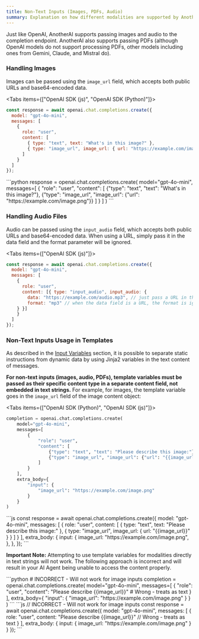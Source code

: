 ```yaml
---
title: Non-Text Inputs (Images, PDFs, Audio)
summary: Explanation on how different modalities are supported by AnotherAI
---
```




Just like OpenAI, AnotherAI supports passing images and audio to the completion endpoint. AnotherAI also supports passing PDFs (although OpenAI models do not support processing PDFs, other models including ones from Gemini, Claude, and Mistral do).

### Handling Images

Images can be passed using the `image_url` field, which accepts both public URLs and base64-encoded data.

<Tabs items={["OpenAI SDK (js)", "OpenAI SDK (Python)"]}>
<Tab>
```js
const response = await openai.chat.completions.create({
  model: "gpt-4o-mini",
  messages: [
    {
      role: "user",
      content: [
        { type: "text", text: "What's in this image?" },
        { type: "image_url", image_url: { url: "https://example.com/image.png" } }
      ]
    }
  ]
});
```
</Tab>
<Tab>
```python
response = openai.chat.completions.create(
    model="gpt-4o-mini",
    messages=[
        {
            "role": "user",
            "content": [
                {"type": "text", "text": "What's in this image?"},
                {"type": "image_url", "image_url": {"url": "https://example.com/image.png"}}
            ]
        }
    ]
)
```
</Tab>
</Tabs>

### Handling Audio Files

Audio can be passed using the `input_audio` field, which accepts both public URLs and base64-encoded data. When using a URL, simply pass it in the data field and the format parameter will be ignored.

<Tabs items={["OpenAI SDK (js)"]}>
<Tab>
```js
const response = await openai.chat.completions.create({
  model: "gpt-4o-mini",
  messages: [
    {
      role: "user",
      content: [{ type: "input_audio", input_audio: { 
        data: "https://example.com/audio.mp3", // just pass a URL in the data field
        format: "mp3" // when the data field is a URL, the format is ignored
    } }]
    }
  ]
});
```
</Tab>
</Tabs>

### Non-Text Inputs Usage in Templates

As described in the [Input Variables](/observability/input-variables) section, it is possible to separate static instructions from dynamic data by using Jinja2 variables in the text content of messages.

**For non-text inputs (images, audio, PDFs), template variables must be passed as their specific content type in a separate content field, not embedded in text strings.** For example, for images, the template variable goes in the `image_url` field of the image content object:

<Tabs items={["OpenAI SDK (Python)", "OpenAI SDK (js)"]}>
<Tab>
```python
completion = openai.chat.completions.create(
    model="gpt-4o-mini",
    messages=[
        {
            "role": "user",
            "content": [
                {"type": "text", "text": "Please describe this image:"},
                {"type": "image_url", "image_url": {"url": "{{image_url}}"}}
            ]
        }
    ],
    extra_body={
        "input": {
            "image_url": "https://example.com/image.png"
        }
    }
)
```
</Tab>
<Tab>
```js
const response = await openai.chat.completions.create({
  model: "gpt-4o-mini",
  messages: [
    {
      role: "user",
      content: [
        { type: "text", text: "Please describe this image:" },
        { type: "image_url", image_url: { url: "{{image_url}}" } }
      ]
    }
  ],
  extra_body: {
    input: {
      image_url: "https://example.com/image.png",
    },
  },
});
```
</Tab>
</Tabs>

**Important Note:** Attempting to use template variables for modalities directly in text strings will not work. The following approach is incorrect and will result in your AI Agent being unable to access the content properly.

<Accordions>
<Accordion title="Example of Incorrect Format">
<Tabs items={["OpenAI SDK (Python)", "OpenAI SDK (js)"]}>
<Tab>
```python
# INCORRECT - Will not work for image inputs
completion = openai.chat.completions.create(
    model="gpt-4o-mini",
    messages=[
        {
            "role": "user",
            "content": "Please describe {{image_url}}"  # Wrong - treats as text
        }
    ],
    extra_body={
        "input": {
            "image_url": "https://example.com/image.png"
        }
    }
)
```
</Tab>
<Tab>
```js
// INCORRECT - Will not work for image inputs
const response = await openai.chat.completions.create({
  model: "gpt-4o-mini",
  messages: [
    {
      role: "user",
      content: "Please describe {{image_url}}"  // Wrong - treats as text
    }
  ],
  extra_body: {
    input: {
      image_url: "https://example.com/image.png"
    }
  }
});
```
</Tab>
</Tabs>
</Accordion>
</Accordions>



